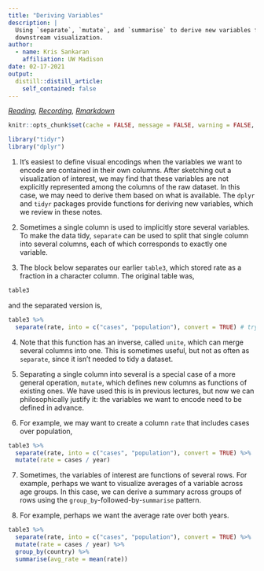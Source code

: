 ```yaml
---
title: "Deriving Variables"
description: |
  Using `separate`, `mutate`, and `summarise` to derive new variables for
  downstream visualization.
author:
  - name: Kris Sankaran
    affiliation: UW Madison
date: 02-17-2021
output:
  distill::distill_article:
    self_contained: false
---
```


_[Reading](https://r4ds.had.co.nz/tidy-data.html), [Recording](https://mediaspace.wisc.edu/media/Week%204%20%5B3%5D%20Deriving%20Variables/1_b40dfhtt), [Rmarkdown](https://raw.githubusercontent.com/krisrs1128/stat479/master/_posts/2021-01-27-week4-3/week4-3.Rmd)_

```r
knitr::opts_chunk$set(cache = FALSE, message = FALSE, warning = FALSE, echo = TRUE)
```

```r
library("tidyr")
library("dplyr")
```

1. It’s easiest to define visual encodings when the variables we want to encode are contained in their own columns. After sketching out a visualization of interest, we may find that these variables are not explicitly represented among the columns of the raw dataset. In this case, we may need to derive them based on what is available. The `dplyr` and `tidyr` packages provide functions for deriving new variables, which we review in these notes.
2. Sometimes a single column is used to implicitly store several variables. To make the data tidy, `separate` can be used to split that single column into several columns, each of which corresponds to exactly one variable.

3. The block below separates our earlier `table3`, which stored rate as a
fraction in a character column. The original table was,

```r
table3
```

and the separated version is,

```r
table3 %>% 
  separate(rate, into = c("cases", "population"), convert = TRUE) # try without convert, and compare the data types of the columns
```

4. Note that this function has an inverse, called `unite`, which can merge
several columns into one. This is sometimes useful, but not as often as
`separate`, since it isn’t needed to tidy a dataset.

5. Separating a single column into several is a special case of a more general
operation, `mutate`, which defines new columns as functions of existing ones. We
have used this is in previous lectures, but now we can philosophically justify
it: the variables we want to encode need to be defined in advance.

6. For example, we may want to create a column `rate` that includes cases over
population,

```r
table3 %>% 
  separate(rate, into = c("cases", "population"), convert = TRUE) %>%
  mutate(rate = cases / year)
```

7. Sometimes, the variables of interest are functions of several rows. For
example, perhaps we want to visualize averages of a variable across age groups.
In this case, we can derive a summary across groups of rows using the
`group_by`-followed-by-`summarise` pattern.

8. For example, perhaps we want the average rate over both years.

```r
table3 %>% 
  separate(rate, into = c("cases", "population"), convert = TRUE) %>%
  mutate(rate = cases / year) %>%
  group_by(country) %>%
  summarise(avg_rate = mean(rate))
```
